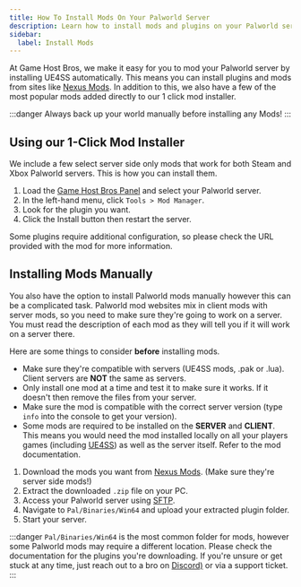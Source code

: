```yaml
---
title: How To Install Mods On Your Palworld Server
description: Learn how to install mods and plugins on your Palworld server.
sidebar:
  label: Install Mods
---
```


At Game Host Bros, we make it easy for you to mod your Palworld server by installing UE4SS automatically. This means you can install plugins and mods from sites like [Nexus Mods](https://www.nexusmods.com/palworld/mods/). In addition to this, we also have a few of the most popular mods added directly to our 1 click mod installer.

:::danger
Always back up your world manually before installing any Mods!
:::

## Using our 1-Click Mod Installer
We include a few select server side only mods that work for both Steam and Xbox Palworld servers. This is how you can install them.

1. Load the [Game Host Bros Panel](https://panel.gamehostbros.com/) and select your Palworld server.
2. In the left-hand menu, click `Tools > Mod Manager`.
3. Look for the plugin you want.
4. Click the Install button then restart the server.

Some plugins require additional configuration, so please check the URL provided with the mod for more information.

## Installing Mods Manually
You also have the option to install Palworld mods manually however this can be a complicated task. Palworld mod websites mix in client mods with server mods, so you need to make sure they're going to work on a server. You must read the description of each mod as they will tell you if it will work on a server there. 

Here are some things to consider **before** installing mods.
- Make sure they're compatible with servers (UE4SS mods, .pak or .lua). Client servers are **NOT** the same as servers.
- Only install one mod at a time and test it to make sure it works. If it doesn't then remove the files from your server.
- Make sure the mod is compatible with the correct server version (type `info` into the console to get your version).
- Some mods are required to be installed on the **SERVER** and **CLIENT**. This means you would need the mod installed locally on all your players games (including [UE4SS](https://github.com/UE4SS-RE/RE-UE4SS)) as well as the server itself. Refer to the mod documentation.

1. Download the mods you want from [Nexus Mods](https://www.nexusmods.com/palworld/mods/). (Make sure they're server side mods!)
2. Extract the downloaded `.zip` file on your PC.
2. Access your Palworld server using [SFTP](/getting-started/uploading-files/).
4. Navigate to `Pal/Binaries/Win64` and upload your extracted plugin folder.
6. Start your server.

:::danger
`Pal/Binaries/Win64` is the most common folder for mods, however some Palworld mods may require a different location. Please check the documentation for the plugins you're downloading. If you're unsure or get stuck at any time, just reach out to a bro on [Discord)](https://discord.gg/FN4XgbAwzr) or via a support ticket.
:::